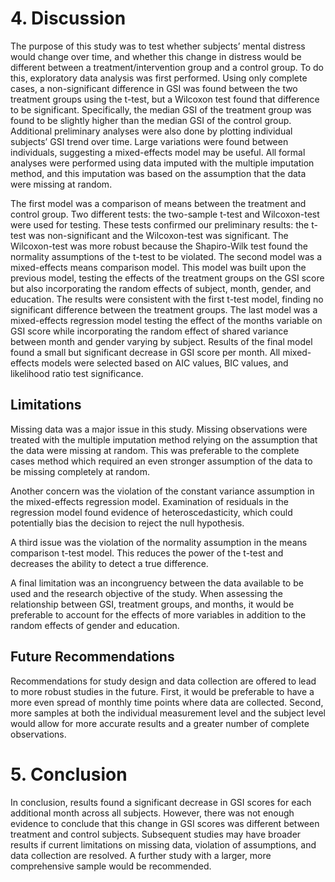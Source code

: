 
# 4. Discussion
The purpose of this study was to test whether subjects' mental distress would change over time, and whether this change in distress would be different between a treatment/intervention group and a control group. To do this, exploratory data analysis was first performed. Using only complete cases, a non-significant difference in GSI was found between the two treatment groups using the t-test, but a Wilcoxon test found that difference to be significant. Specifically, the median GSI of the treatment group was found to be slightly higher than the median GSI of the control group. Additional preliminary analyses were also done by plotting individual subjects' GSI trend over time. Large variations were found between individuals, suggesting a mixed-effects model may be useful. 
All formal analyses were performed using data imputed with the multiple imputation method, and this imputation was based on the assumption that the data were missing at random.

The first model was a comparison of means between the treatment and control group. Two different tests: the two-sample t-test and Wilcoxon-test were used for testing. These tests confirmed our preliminary results: the t-test was non-significant and the Wilcoxon-test was significant. The Wilcoxon-test was more robust because the Shapiro-Wilk test found the normality assumptions of the t-test to be violated. The second model was a mixed-effects means comparison model. This model was built upon the previous model, testing the effects of the treatment groups on the GSI score but also incorporating the random effects of subject, month, gender, and education. The results were consistent with the first t-test model, finding no significant difference between the treatment groups. The last model was a mixed-effects regression model testing the effect of the months variable on GSI score while incorporating the random effect of shared variance between month and gender varying by subject. Results of the final model found a small but significant decrease in GSI score per month. All mixed-effects models were selected based on AIC values, BIC values, and likelihood ratio test significance.

## Limitations
Missing data was a major issue in this study. Missing observations were treated with the multiple imputation method relying on the assumption that the data were missing at random. This was preferable to the complete cases method which required an even stronger assumption of the data to be missing completely at random.

Another concern was the violation of the constant variance assumption in the mixed-effects regression model. Examination of residuals in the regression model found evidence of heteroscedasticity, which could potentially bias the decision to reject the null hypothesis.

A third issue was the violation of the normality assumption in the means comparison t-test model. This reduces the power of the t-test and decreases the ability to detect a true difference. 

A final limitation was an incongruency between the data available to be used and the research objective of the study. When assessing the relationship between GSI, treatment groups, and months, it would be preferable to account for the effects of more variables in addition to the random effects of gender and education. 

## Future Recommendations
Recommendations for study design and data collection are offered to lead to more robust studies in the future. First, it would be preferable to have a more even spread of monthly time points where data are collected. Second, more samples at both the individual measurement level and the subject level would allow for more accurate results and a greater number of complete observations.

# 5. Conclusion
In conclusion, results found a significant decrease in GSI scores for each additional month across all subjects. However, there was not enough evidence to conclude that this change in GSI scores was different between treatment and control subjects. Subsequent studies may have broader results if current limitations on missing data, violation of assumptions, and data collection are resolved. A further study with a larger, more comprehensive sample would be recommended.
